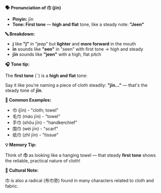 **🗣️ Pronunciation of 巾 (jīn)**

- **Pinyin:** jīn
- **Tone: First tone** — **high and flat** tone, like a steady note: **"Jeen"**

**🔤 Breakdown:**

- **j** like **"j"** in "jeep" but **lighter** and **more forward** in the mouth
- **īn** sounds like **"een"** in "seen" with first tone → high and steady
- **jīn** sounds like **"jeen"** with a high, flat pitch

**🎧 Tone tip:**

The **first tone** (¯) is a **high and flat** tone:

Say it like you're naming a piece of cloth steadily: **"jīn..."** — that's the steady tone of
**jīn**.

**📝 Common Examples:**

- 巾 (jīn) - "cloth; towel"
- 毛巾 (máo jīn) - "towel"
- 手巾 (shǒu jīn) - "handkerchief"
- 围巾 (wéi jīn) - "scarf"
- 纸巾 (zhǐ jīn) - "tissue"

**💡 Memory Tip:**

Think of **巾** as looking like a hanging towel — that steady **first tone** shows the reliable,
practical nature of cloth!

**📍 Cultural Note:**

巾 is also a radical (布巾旁) found in many characters related to cloth and fabric.
